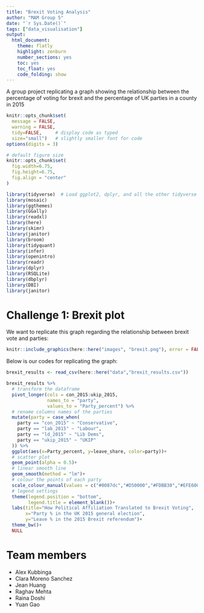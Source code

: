 ```yaml
---
title: "Brexit Voting Analysis"
author: "MAM Group 5"
date: "`r Sys.Date()`"
tags: ["data_visualisation"]
output:
  html_document:
    theme: flatly
    highlight: zenburn
    number_sections: yes
    toc: yes
    toc_float: yes
    code_folding: show
---
```


A group  project replicating a graph showing the relationship between the percentage of voting for brexit and the percentage of UK parties in a county in 2015

<!--more--> 

```r
knitr::opts_chunk$set(
  message = FALSE, 
  warning = FALSE, 
  tidy=FALSE,     # display code as typed
  size="small")   # slightly smaller font for code
options(digits = 3)

# default figure size
knitr::opts_chunk$set(
  fig.width=6.75, 
  fig.height=6.75,
  fig.align = "center"
)
```

```r
library(tidyverse)  # Load ggplot2, dplyr, and all the other tidyverse packages
library(mosaic)
library(ggthemes)
library(GGally)
library(readxl)
library(here)
library(skimr)
library(janitor)
library(broom)
library(tidyquant)
library(infer)
library(openintro)
library(readr)
library(dplyr)
library(RSQLite)
library(dbplyr)
library(DBI)
library(janitor)

```

# Challenge 1: Brexit plot

We want to replicate this graph regarding the relationship between brexit vote and parties:

```r
knitr::include_graphics(here::here("images", "brexit.png"), error = FALSE)
```

Below is our codes for replicating the graph:

```r
brexit_results <- read_csv(here::here("data","brexit_results.csv"))

brexit_results %>% 
  # transform the dataframe
  pivot_longer(cols = con_2015:ukip_2015,
               names_to = "party",
               values_to = "Party_percent") %>%
  # rename columns names of the parties
  mutate(party = case_when(
    party == "con_2015" ~ "Conservative",
    party == "lab_2015" ~ "Labour",
    party == "ld_2015" ~ "Lib Dems",
    party == "ukip_2015" ~ "UKIP"
  )) %>% 
  ggplot(aes(x=Party_percent, y=leave_share, color=party))+
  # scatter plot
  geom_point(alpha = 0.5)+
  # linear smooth line
  geom_smooth(method = "lm")+
  # colour the points of each party
  scale_colour_manual(values = c("#0087dc","#D50000","#FDBB30","#EFE600"))+
  # legend settings
  theme(legend.position = "bottom",
        legend.title = element_blank())+
  labs(title="How Political Affiliation Translated to Brexit Voting",
       x="Party % in the UK 2015 general election",
       y="Leave % in the 2015 Brexit referendum")+
  theme_bw()+
  NULL

```

# Team members

- Alex Kubbinga
- Clara Moreno Sanchez
- Jean Huang
- Raghav Mehta
- Raina Doshi
- Yuan Gao